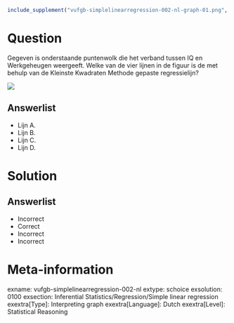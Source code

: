 ```r
include_supplement("vufgb-simplelinearregression-002-nl-graph-01.png", recursive = TRUE)
```
Question
========
  
Gegeven is onderstaande puntenwolk die het verband tussen IQ en Werkgeheugen weergeeft. Welke van de vier lijnen in de figuur is de met behulp van de Kleinste Kwadraten Methode gepaste regressielijn?

![](vufgb-simplelinearregression-002-nl-graph-01.png)

Answerlist
----------
* Lijn A. 
* Lijn B. 
* Lijn C. 
* Lijn D. 

Solution
========

Answerlist
----------
* Incorrect 
* Correct 
* Incorrect 
* Incorrect

Meta-information
================
exname: vufgb-simplelinearregression-002-nl
extype: schoice
exsolution: 0100
exsection: Inferential Statistics/Regression/Simple linear regression
exextra[Type]: Interpreting graph
exextra[Language]: Dutch
exextra[Level]: Statistical Reasoning